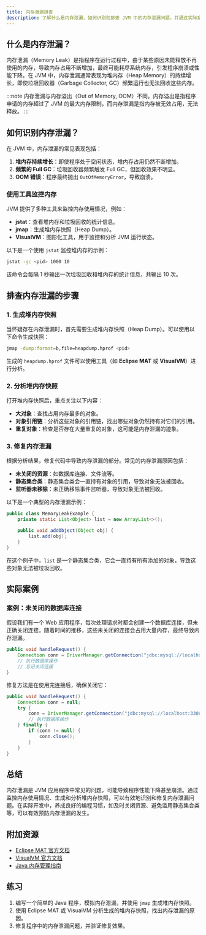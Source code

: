 ```yaml
---
title: 内存泄漏排查
description: 了解什么是内存泄漏，如何识别和排查 JVM 中的内存泄漏问题，并通过实际案例掌握相关工具和技术。
---
```


## 什么是内存泄漏？

内存泄漏（Memory Leak）是指程序在运行过程中，由于某些原因未能释放不再使用的内存，导致内存占用不断增加，最终可能耗尽系统内存，引发程序崩溃或性能下降。在 JVM 中，内存泄漏通常表现为堆内存（Heap Memory）的持续增长，即使垃圾回收器（Garbage Collector, GC）频繁运行也无法回收这些内存。

:::note
内存泄漏与内存溢出（Out of Memory, OOM）不同。内存溢出是指程序申请的内存超过了 JVM 的最大内存限制，而内存泄漏是指内存被无效占用，无法释放。
:::

## 如何识别内存泄漏？

在 JVM 中，内存泄漏的常见表现包括：

1. **堆内存持续增长**：即使程序处于空闲状态，堆内存占用仍然不断增加。
2. **频繁的 Full GC**：垃圾回收器频繁触发 Full GC，但回收效果不明显。
3. **OOM 错误**：程序最终抛出 `OutOfMemoryError`，导致崩溃。

### 使用工具监控内存

JVM 提供了多种工具来监控内存使用情况，例如：

- **jstat**：查看堆内存和垃圾回收的统计信息。
- **jmap**：生成堆内存快照（Heap Dump）。
- **VisualVM**：图形化工具，用于监控和分析 JVM 运行状态。

以下是一个使用 `jstat` 监控堆内存的示例：

```bash
jstat -gc <pid> 1000 10
```

该命令会每隔 1 秒输出一次垃圾回收和堆内存的统计信息，共输出 10 次。

## 排查内存泄漏的步骤

### 1. 生成堆内存快照

当怀疑存在内存泄漏时，首先需要生成堆内存快照（Heap Dump）。可以使用以下命令生成快照：

```bash
jmap -dump:format=b,file=heapdump.hprof <pid>
```

生成的 `heapdump.hprof` 文件可以使用工具（如 **Eclipse MAT** 或 **VisualVM**）进行分析。

### 2. 分析堆内存快照

打开堆内存快照后，重点关注以下内容：

- **大对象**：查找占用内存最多的对象。
- **对象引用链**：分析这些对象的引用链，找出哪些对象仍然持有对它们的引用。
- **重复对象**：检查是否存在大量重复的对象，这可能是内存泄漏的迹象。

### 3. 修复内存泄漏

根据分析结果，修复代码中导致内存泄漏的部分。常见的内存泄漏原因包括：

- **未关闭的资源**：如数据库连接、文件流等。
- **静态集合类**：静态集合类会一直持有对象的引用，导致对象无法被回收。
- **监听器未移除**：未正确移除事件监听器，导致对象无法被回收。

以下是一个典型的内存泄漏示例：

```java
public class MemoryLeakExample {
    private static List<Object> list = new ArrayList<>();

    public void addObject(Object obj) {
        list.add(obj);
    }
}
```

在这个例子中，`list` 是一个静态集合类，它会一直持有所有添加的对象，导致这些对象无法被垃圾回收。

## 实际案例

### 案例：未关闭的数据库连接

假设我们有一个 Web 应用程序，每次处理请求时都会创建一个数据库连接，但未正确关闭连接。随着时间的推移，这些未关闭的连接会占用大量内存，最终导致内存泄漏。

```java
public void handleRequest() {
    Connection conn = DriverManager.getConnection("jdbc:mysql://localhost:3306/mydb", "user", "password");
    // 执行数据库操作
    // 忘记关闭连接
}
```

修复方法是在使用完连接后，确保关闭它：

```java
public void handleRequest() {
    Connection conn = null;
    try {
        conn = DriverManager.getConnection("jdbc:mysql://localhost:3306/mydb", "user", "password");
        // 执行数据库操作
    } finally {
        if (conn != null) {
            conn.close();
        }
    }
}
```

## 总结

内存泄漏是 JVM 应用程序中常见的问题，可能导致程序性能下降甚至崩溃。通过监控内存使用情况、生成和分析堆内存快照，可以有效地识别和修复内存泄漏问题。在实际开发中，养成良好的编程习惯，如及时关闭资源、避免滥用静态集合类等，可以有效预防内存泄漏的发生。

## 附加资源

- [Eclipse MAT 官方文档](https://www.eclipse.org/mat/)
- [VisualVM 官方文档](https://visualvm.github.io/)
- [Java 内存管理指南](https://docs.oracle.com/javase/8/docs/technotes/guides/vm/gctuning/)

## 练习

1. 编写一个简单的 Java 程序，模拟内存泄漏，并使用 `jmap` 生成堆内存快照。
2. 使用 Eclipse MAT 或 VisualVM 分析生成的堆内存快照，找出内存泄漏的原因。
3. 修复程序中的内存泄漏问题，并验证修复效果。